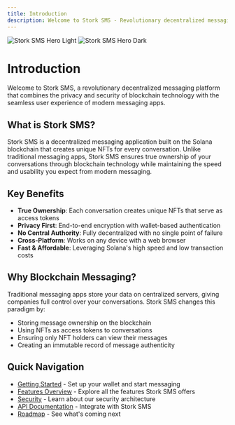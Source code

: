 ```yaml
---
title: Introduction
description: Welcome to Stork SMS - Revolutionary decentralized messaging on Solana blockchain
---
```


<img
  className="block dark:hidden"
  src="/images/hero-light.png"
  alt="Stork SMS Hero Light"
/>
<img
  className="hidden dark:block"
  src="/images/hero-dark.png"
  alt="Stork SMS Hero Dark"
/>

# Introduction

Welcome to Stork SMS, a revolutionary decentralized messaging platform that combines the privacy and security of blockchain technology with the seamless user experience of modern messaging apps.

## What is Stork SMS?

Stork SMS is a decentralized messaging application built on the Solana blockchain that creates unique NFTs for every conversation. Unlike traditional messaging apps, Stork SMS ensures true ownership of your conversations through blockchain technology while maintaining the speed and usability you expect from modern messaging.

## Key Benefits

- **True Ownership**: Each conversation creates unique NFTs that serve as access tokens
- **Privacy First**: End-to-end encryption with wallet-based authentication
- **No Central Authority**: Fully decentralized with no single point of failure
- **Cross-Platform**: Works on any device with a web browser
- **Fast & Affordable**: Leveraging Solana's high speed and low transaction costs

## Why Blockchain Messaging?

Traditional messaging apps store your data on centralized servers, giving companies full control over your conversations. Stork SMS changes this paradigm by:

* Storing message ownership on the blockchain
* Using NFTs as access tokens to conversations
* Ensuring only NFT holders can view their messages
* Creating an immutable record of message authenticity

## Quick Navigation

* [Getting Started](getting-started/prerequisites.md) - Set up your wallet and start messaging
* [Features Overview](features/) - Explore all the features Stork SMS offers
* [Security](security/) - Learn about our security architecture
* [API Documentation](api/) - Integrate with Stork SMS
* [Roadmap](roadmap/) - See what's coming next
